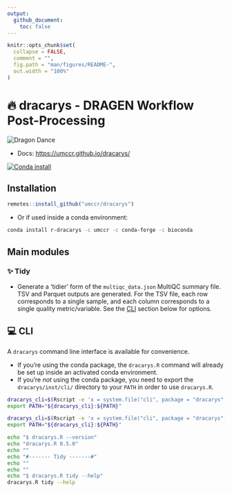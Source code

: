 ```yaml
---
output:
  github_document:
    toc: false
---
```


<!-- README.md is generated from README.Rmd. Please edit that file -->

```r
knitr::opts_chunk$set(
  collapse = FALSE,
  comment = "",
  fig.path = "man/figures/README-",
  out.width = "100%"
)
```

# 🔥 dracarys - DRAGEN Workflow Post-Processing

![](https://emojis.slackmojis.com/emojis/images/1643517245/32837/dragon_wiggle.gif?1643517245 "Dragon Dance")


- Docs: <https://umccr.github.io/dracarys/>

[![Conda install](https://anaconda.org/umccr/r-dracarys/badges/latest_release_date.svg)](https://anaconda.org/umccr/r-dracarys)

## Installation

```r
remotes::install_github("umccr/dracarys")
```

- Or if used inside a conda environment:

```bash
conda install r-dracarys -c umccr -c conda-forge -c bioconda
```

## Main modules

### ✨ Tidy {#id_-tidy}

- Generate a 'tidier' form of the `multiqc_data.json` MultiQC summary file.
  TSV and Parquet outputs are generated. For the TSV file, each row corresponds
  to a single sample, and each column corresponds to a single quality metric/variable.
  See the [CLI](#cli) section below for options.

## 💻 CLI {#id_-cli}

A `dracarys` command line interface is available for convenience.

- If you're using the conda package, the `dracarys.R` command will already be set up
  inside an activated conda environment.
- If you're _not_ using the conda package, you need to export the
  `dracarys/inst/cli/` directory to your `PATH` in order to use `dracarys.R`.

```bash
dracarys_cli=$(Rscript -e 'x = system.file("cli", package = "dracarys"); cat(x, "\n")' | xargs)
export PATH="${dracarys_cli}:${PATH}"
```

```bash
dracarys_cli=$(Rscript -e 'x = system.file("cli", package = "dracarys"); cat(x, "\n")' | xargs)
export PATH="${dracarys_cli}:${PATH}"

echo "$ dracarys.R --version"
echo "dracarys.R 0.5.0"
echo ""
echo "#------- Tidy -------#"
echo ""
echo ""
echo "$ dracarys.R tidy --help"
dracarys.R tidy --help
```
